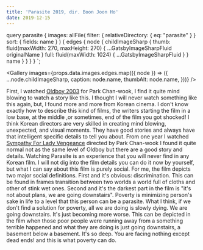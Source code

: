 ```yaml
---
title: 'Parasite 2019, dir. Boon Joon Ho'
date: 2019-12-15
---
```



  query parasite {
    images: allFile(
      filter: { relativeDirectory: { eq: "parasite" } }
      sort: { fields: name }
    ) {
      edges {
        node {
          childImageSharp {
            thumb: fluid(maxWidth: 270, maxHeight: 270) {
              ...GatsbyImageSharpFluid
              originalName
            }
            full: fluid(maxWidth: 1024) {
              ...GatsbyImageSharpFluid
            }
          }
          name
        }
      }
    }
  }
`;

<Gallery
  images={props.data.images.edges.map(({ node }) => ({
    ...node.childImageSharp,
    caption: node.name,
    thumbAlt: node.name,
  }))}
/>

First, I watched [Oldboy 2003](https://www.rottentomatoes.com/m/oldboy) for Park Chan-wook, I find it quite mind blowing to watch a story like this.
I thought I will never watch something like this again, but, I found more and more from Korean cinema. I don't know exactly how to describe this kind of films,
the writers starting the film in a low base, at the middle ,or sometimes, end of the film you got shocked! I think Korean directors are very skilled in creating mind blowing, unexpected, and visual moments.
They have good stories and always have that intelligent specific details to tell you about. From one year I watched [Sympathy For Lady Vengeance](https://www.rottentomatoes.com/m/sympathy_for_lady_vengeance)
directed by Park Chan-wook I found it quite normal not as the same level of Oldboy but there are a good story and details.
Watching Parasite is an experience that you will never find in any Korean film. I will not dig into the film details you can do it
now by yourself, but what I can say about this film is purely social. For me, the film depicts two major social definitions.
First and it's obvious: discrimination. This can be found in frames transition between two worlds a world full of cloths and other of stink wet ones.
Second and it's the darkest part in the film is "it's not about plans, we are going downstairs". Poverty is minimizing person's sake in life to a level that this person can be a parasite.
What I think, if we don't find a solution for poverty, all we are doing is slowly dying. We are going downstairs. It's just becoming more worse.
This can be depicted in the film when those poor people were running away from a something terrible happened and what they are doing is just going downstairs, a basement below a basement.
It's so deep. You are facing nothing except dead ends! and this is what poverty can do.
